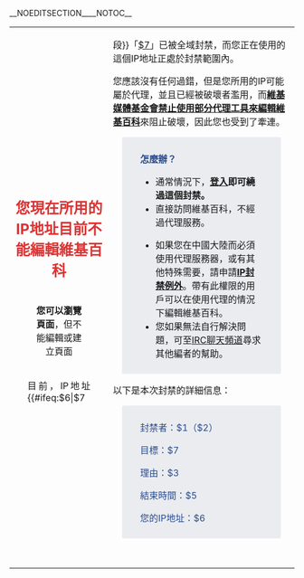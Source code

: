 __NOEDITSECTION____NOTOC__
{| id="mw-blocked-text" style="border:1px solid rgba(0,0,0,0.4); border-radius: 3px; width:100%; margin:0 auto 6px auto; padding: 0;"
|

<div style="width:100%; text-align:center; margin: 1.3em 0 1.3em 0;"><div style="font-size:1.6em; color:rgba(221,51,51,1);">'''您現在所用的IP地址目前不能編輯維基百科'''</div>
<div style="text-align: center; "><div style=" display: inline-block; padding: 0 2em; border-radius: 3px;">'''您可以瀏覽頁面'''，但不能編輯或建立頁面</div></div>
</div>
<div style="margin:auto; width:70%;">
<div style="text-align:justify;">
目前，IP地址{{#ifeq:$6|$7||段}}「<u>$7</u>」已被全域封禁，而您正在使用的這個IP地址正處於封禁範圍內。

您應該沒有任何過錯，但是您所用的IP可能屬於代理，並且已經被破壞者濫用，而'''[[m:No_open_proxies/zh|維基媒體基金會禁止使用部分代理工具來編輯維基百科]]'''來阻止破壞，因此您也受到了牽連。

<div style="margin:1em; background: #eaecf0; padding:0.6em 2em; border:0px #666 solid; border-radius: 3px;" id="mw-blocked-text-reason">
<div style="color: rgba(42,75,141,1)">'''怎麼辦？'''</div>
*通常情況下，'''[[Special:Login|登入]]即可繞過這個封禁。'''
*直接訪問維基百科，不經過代理服務。
<!--*如果您在中國大陸而須使用代理服務器，建議您優先參照[[Help:VISIT|使用說明:如何訪問維基百科]]中「[[Help:Hosts|Hosts檔案]]」一節的方法來直接訪問維基百科。在正確配置後，即使關閉代理服務器您也可以訪問維基百科。若此方法無效，您可以再考慮點擊[[Wikipedia:IP封禁例外|這一鏈接]]申請維基百科的「IP封禁例外」權限。帶有此權限的用戶可以在使用代理的情況下訪問維基百科。
*如果您沒有任何其他方式來編輯維基百科，或有特殊需要，請您申請[[WP:IPBE|IP封禁例外]]。-->
*如果您在中國大陸而必須使用代理服務器，或有其他特殊需要，請申請[[WP:IPBE|'''IP封禁例外''']]。帶有此權限的用戶可以在使用代理的情況下編輯維基百科。
*您如果無法自行解決問題，可至[[Wikipedia:IRC聊天频道|IRC聊天頻道]]尋求其他編者的幫助。
</div>

以下是本次封禁的詳細信息：
<div style="margin:1em; background: #eaecf0; padding:0.6em 2em; border:0px #666 solid; border-radius: 3px;" id="mw-blocked-text-reason">
<div style="color: rgba(42,75,141,1)">封禁者：$1（$2）</div>
<div style="color: rgba(42,75,141,1)">目標：$7</div>
<div style="color: rgba(42,75,141,1)">理由：$3</div>
<div style="color: rgba(42,75,141,1)">結束時間：$5</div>
<div style="color: rgba(42,75,141,1)">您的IP地址：$6</div>
</div>

<div style="height: 2em;"></div>
</div></div>
|}